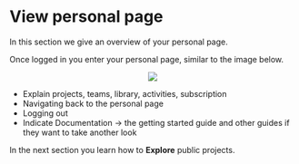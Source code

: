 # View personal page

In this section we give an overview of your personal page.

Once logged in you enter your personal page, similar to the image below.

<center><img src="images/view_personal_page.png"></center>

- Explain projects, teams, library, activities, subscription
- Navigating back to the personal page
- Logging out
- Indicate Documentation -> the getting started guide and other guides if they want to take another look


In the next section you learn how to __Explore__ public projects.